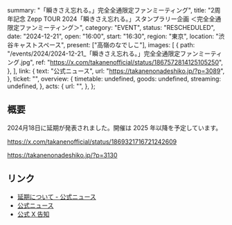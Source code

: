   summary: "「瞬きさえ忘れる。」完全全通限定ファンミーティング",
  title:
    "2周年記念 Zepp TOUR 2024「瞬きさえ忘れる。」スタンプラリー企画 ＜完全全通限定ファンミーティング＞",
  category: "EVENT",
  status: "RESCHEDULED",
  date: "2024-12-21",
  open: "16:00",
  start: "16:30",
  region: "東京",
  location: "渋谷キャストスペース",
  present: ["高嶺のなでしこ"],
  images: [
    {
      path: "/events/2024/2024-12-21_「瞬きさえ忘れる。」完全全通限定ファンミーティング.jpg",
      ref: "https://x.com/takanenofficial/status/1867572814125105250",
    },
  ],
  link: {
    text: "公式ニュース",
    url: "https://takanenonadeshiko.jp/?p=3089",
  },
  ticket: "",
  overview: {
    timetable: undefined,
    goods: undefined,
    streaming: undefined,
  },
  acts: {
    url: "",
  },
};

## 概要

2024月18日に延期が発表されました。開催は 2025 年以降を予定しています。

https://x.com/takanenofficial/status/1869321716721242609

https://takanenonadeshiko.jp/?p=3130

## リンク

- [延期について - 公式ニュース](https://takanenonadeshiko.jp/?p=3130)
- [公式ニュース](https://takanenonadeshiko.jp/?p=3089)
- [公式 X 告知](https://x.com/takanenofficial/status/1867572814125105250)
